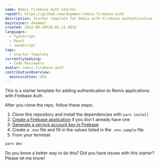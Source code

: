 ```yaml
---
name: Remix Firebase Auth starter
repoUrl: https://github.com/deammer/remix-firebase-auth
description: Starter template for Remix with Firebase authentication
maintainer: deammer
created: 2022-09-30T20:01:11.983Z
languages:
  - TypeScript
  - React
  - JavaScript
tags:
  - Starter Template
currentlySeeking:
  - Code Reviewers
avatar: remix-firebase-auth.
contributionOverview:
  mainLocation: USA
---
```


<Overview>

This is a starter template for adding authentication to Remix applications with Firebase Auth.

After you clone the repo, follow these steps:


1. Clone this repository and install the dependencies with `yarn install`
2. [Create a Firebase application](https://console.firebase.google.com.) if you don't already have one
3. [Generate a service account key in Firebase](https://firebase.google.com/docs/admin/setup#set-up-project-and-service-account)
4. Create a `.env` file and fill in the values listed in the `.env.sample` file.
5. From your terminal:

```sh
yarn dev
```

</Overview>

<Contributing>

Do you know a better way to do this? Did you have issues with this starter? Please let me know!

</Contributing>

